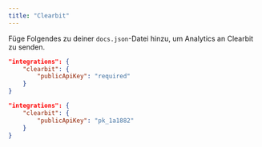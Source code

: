 ```yaml
---
title: "Clearbit"
---
```


Füge Folgendes zu deiner `docs.json`-Datei hinzu, um Analytics an Clearbit zu senden.

<CodeGroup>

```json Analytics options in docs.json
"integrations": {
    "clearbit": {
        "publicApiKey": "required"
    }
}
```

```json Example
"integrations": {
    "clearbit": {
        "publicApiKey": "pk_1a1882"
    }
}
```

</CodeGroup>
